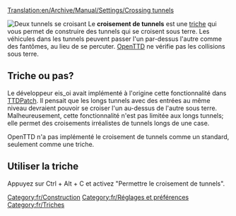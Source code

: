 [[Translation:en/Archive/Manual/Settings/Crossing tunnels]]

[[File:en/Crossing Tunnels.png|right|frame|Deux tunnels se croisant]]
Le '''croisement de tunnels''' est une [[fr/Manual/Triche|triche]] qui vous permet de construire des tunnels qui se croisent sous terre. Les véhicules dans les tunnels peuvent passer l'un par-dessus l'autre comme des fantômes, au lieu de se percuter. [[fr/Manual/OpenTTD|OpenTTD]] ne vérifie pas les collisions sous terre.

== Triche ou pas? ==
Le développeur eis_oi avait implémenté à l'origine cette fonctionnalité dans [[fr/Archive/OpenTTD/TTDPatch|TTDPatch]]. Il pensait que les longs tunnels avec des entrées au même niveau devraient pouvoir se croiser l'un au-dessus de l'autre sous terre. Malheureusement, cette fonctionnalité n'est pas limitée aux longs tunnels; elle permet des croisements irréalistes de tunnels longs de une case.

OpenTTD n'a pas implémenté le croisement de tunnels comme un standard, seulement comme une triche.

== Utiliser la triche ==
Appuyez sur Ctrl + Alt + C et activez "Permettre le croisement de tunnels".

[[Category:fr/Construction]]
[[Category:fr/Réglages et préférences]]
[[Category:fr/Triches]]